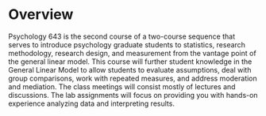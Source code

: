 # Overview {.unnumbered}

Psychology 643 is the second course of a two-course sequence that serves to introduce psychology graduate students to statistics, research methodology, research design, and measurement from the vantage point of the general linear model. This course will further student knowledge in the General Linear Model to allow students to evaluate assumptions, deal with group comparisons, work with repeated measures, and address moderation and mediation.  The class meetings will consist mostly of lectures and discussions. The lab assignments will focus on providing you with hands-on experience analyzing data and interpreting results.
